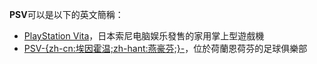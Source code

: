 '''PSV'''可以是以下的英文簡稱：
* [[PlayStation_Vita|PlayStation Vita]]，日本索尼电脑娱乐發售的家用掌上型遊戲機
* [[PSV燕豪芬|PSV-{zh-cn:埃因霍温;zh-hant:燕豪芬;}-]]，位於荷蘭恩荷芬的足球俱樂部
{{disambig|Cat=三字拉丁字母缩写消歧义}}